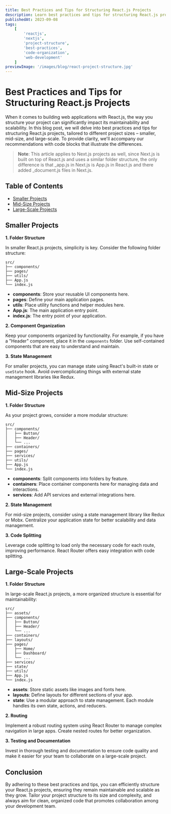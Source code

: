 ```yaml
---
title: Best Practices and Tips for Structuring React.js Projects
description: Learn best practices and tips for structuring React.js projects of various sizes, from smaller to large-scale projects. Explore real-world examples and understand the key differences in code organization.
publishedAt: 2023-09-08
tags:
    [
        'reactjs',
        'nextjs',
        'project-structure',
        'best-practices',
        'code-organization',
        'web-development'
    ]
previewImage: '/images/blog/react-project-structure.jpg'
---
```


# Best Practices and Tips for Structuring React.js Projects

When it comes to building web applications with React.js, the way you structure your project can significantly impact its maintainability and scalability. In this blog post, we will delve into best practices and tips for structuring React.js projects, tailored to different project sizes – smaller, mid-size, and large-scale. To provide clarity, we'll accompany our recommendations with code blocks that illustrate the differences.

> **Note**: This article applies to Next.js projects as well, since Next.js is built on top of React.js and uses a similar folder structure, the only difference is that _app.js in Next.js is App.js in React.js and there added _document.js files in Next.js.

## Table of Contents

-   [Smaller Projects](#smaller-projects)
-   [Mid-Size Projects](#mid-size-projects)
-   [Large-Scale Projects](#large-scale-projects)

## Smaller Projects

**1. Folder Structure**

In smaller React.js projects, simplicity is key. Consider the following folder structure:

```bash:Folder-Structure
src/
├── components/
├── pages/
├── utils/
├── App.js
└── index.js
```

-   **components**: Store your reusable UI components here.
-   **pages**: Define your main application pages.
-   **utils**: Place utility functions and helper modules here.
-   **App.js**: The main application entry point.
-   **index.js**: The entry point of your application.

**2. Component Organization**

Keep your components organized by functionality. For example, if you have a "Header" component, place it in the `components` folder. Use self-contained components that are easy to understand and maintain.

**3. State Management**

For smaller projects, you can manage state using React's built-in state or `useState` hook. Avoid overcomplicating things with external state management libraries like Redux.

## Mid-Size Projects

**1. Folder Structure**

As your project grows, consider a more modular structure:

```bash:Folder-Structure
src/
├── components/
│   ├── Button/
│   ├── Header/
│   └── ...
├── containers/
├── pages/
├── services/
├── utils/
├── App.js
└── index.js
```

-   **components**: Split components into folders by feature.
-   **containers**: Place container components here for managing data and interactions.
-   **services**: Add API services and external integrations here.

**2. State Management**

For mid-size projects, consider using a state management library like Redux or Mobx. Centralize your application state for better scalability and data management.

**3. Code Splitting**

Leverage code splitting to load only the necessary code for each route, improving performance. React Router offers easy integration with code splitting.

## Large-Scale Projects

**1. Folder Structure**

In large-scale React.js projects, a more organized structure is essential for maintainability:

```bash:Folder-Structure
src/
├── assets/
├── components/
│   ├── Button/
│   ├── Header/
│   └── ...
├── containers/
├── layouts/
├── pages/
│   ├── Home/
│   ├── Dashboard/
│   └── ...
├── services/
├── state/
├── utils/
├── App.js
└── index.js
```

-   **assets**: Store static assets like images and fonts here.
-   **layouts**: Define layouts for different sections of your app.
-   **state**: Use a modular approach to state management. Each module handles its own state, actions, and reducers.

**2. Routing**

Implement a robust routing system using React Router to manage complex navigation in large apps. Create nested routes for better organization.

**3. Testing and Documentation**

Invest in thorough testing and documentation to ensure code quality and make it easier for your team to collaborate on a large-scale project.

## Conclusion

By adhering to these best practices and tips, you can efficiently structure your React.js projects, ensuring they remain maintainable and scalable as they grow. Tailor your project structure to its size and complexity, and always aim for clean, organized code that promotes collaboration among your development team.